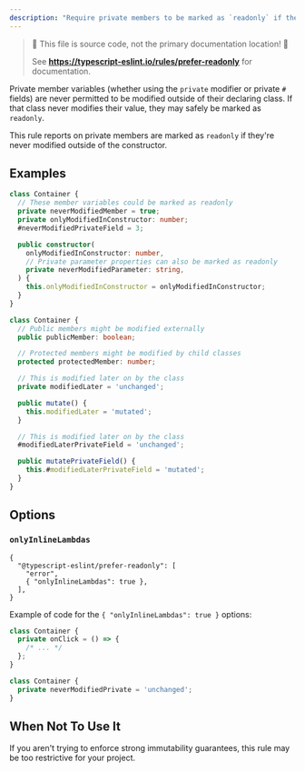 ```yaml
---
description: "Require private members to be marked as `readonly` if they're never modified outside of the constructor."
---
```



> 🛑 This file is source code, not the primary documentation location! 🛑
>
> See **https://typescript-eslint.io/rules/prefer-readonly** for documentation.

Private member variables (whether using the `private` modifier or private `#` fields) are never permitted to be modified outside of their declaring class.
If that class never modifies their value, they may safely be marked as `readonly`.

This rule reports on private members are marked as `readonly` if they're never modified outside of the constructor.

## Examples

<Tabs>
<TabItem value="❌ Incorrect">

```ts
class Container {
  // These member variables could be marked as readonly
  private neverModifiedMember = true;
  private onlyModifiedInConstructor: number;
  #neverModifiedPrivateField = 3;

  public constructor(
    onlyModifiedInConstructor: number,
    // Private parameter properties can also be marked as readonly
    private neverModifiedParameter: string,
  ) {
    this.onlyModifiedInConstructor = onlyModifiedInConstructor;
  }
}
```

</TabItem>
<TabItem value="✅ Correct">

```ts
class Container {
  // Public members might be modified externally
  public publicMember: boolean;

  // Protected members might be modified by child classes
  protected protectedMember: number;

  // This is modified later on by the class
  private modifiedLater = 'unchanged';

  public mutate() {
    this.modifiedLater = 'mutated';
  }

  // This is modified later on by the class
  #modifiedLaterPrivateField = 'unchanged';

  public mutatePrivateField() {
    this.#modifiedLaterPrivateField = 'mutated';
  }
}
```

</TabItem>
</Tabs>

## Options

### `onlyInlineLambdas`

```jsonc
{
  "@typescript-eslint/prefer-readonly": [
    "error",
    { "onlyInlineLambdas": true },
  ],
}
```

Example of code for the `{ "onlyInlineLambdas": true }` options:

<Tabs>
<TabItem value="❌ Incorrect">

```ts option='{ "onlyInlineLambdas": true }'
class Container {
  private onClick = () => {
    /* ... */
  };
}
```

</TabItem>
<TabItem value="✅ Correct">

```ts option='{ "onlyInlineLambdas": true }'
class Container {
  private neverModifiedPrivate = 'unchanged';
}
```

</TabItem>
</Tabs>

## When Not To Use It

If you aren't trying to enforce strong immutability guarantees, this rule may be too restrictive for your project.
